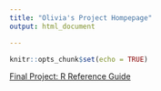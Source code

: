 ```yaml
---
title: "Olivia's Project Hompepage"
output: html_document

---
```


```r
knitr::opts_chunk$set(echo = TRUE)
```

[Final Project: R Reference Guide](final_R_reference.html)